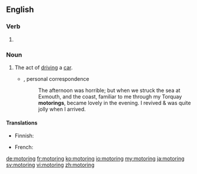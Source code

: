 ==English==

===Verb===
{{head|en|present participle}}

# {{present participle of|motor|lang=en|nocat=1}}

===Noun===
{{en-noun|-|s}}

# The act of [[driving]] a [[car]].
#* {{w|George Bernard Shaw}}, personal correspondence
#*: The afternoon was horrible; but when we struck the sea at Exmouth, and the coast, familiar to me through my Torquay '''motorings''', became lovely in the evening. I revived & was quite jolly when I arrived.

====Translations====
{{trans-top|car driving}}
* Finnish: {{t+|fi|autoilu}}
{{trans-mid}}
* French: {{t+|fr|automobilisme|m}}
{{trans-bottom}}

[[de:motoring]]
[[fr:motoring]]
[[ko:motoring]]
[[io:motoring]]
[[my:motoring]]
[[ja:motoring]]
[[sv:motoring]]
[[vi:motoring]]
[[zh:motoring]]